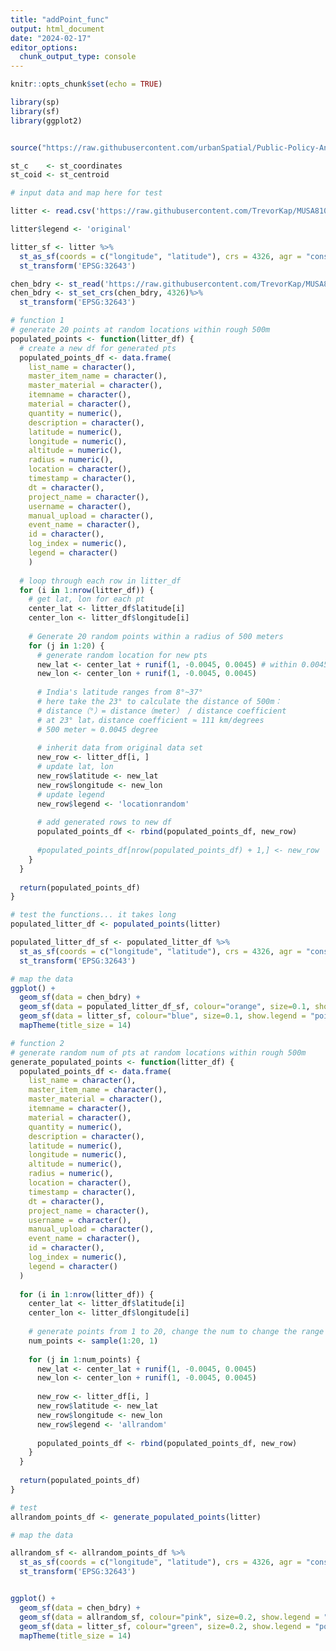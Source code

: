```yaml
---
title: "addPoint_func"
output: html_document
date: "2024-02-17"
editor_options: 
  chunk_output_type: console
---
```


```r
knitr::opts_chunk$set(echo = TRUE)

library(sp)
library(sf)
library(ggplot2)


source("https://raw.githubusercontent.com/urbanSpatial/Public-Policy-Analytics-Landing/master/functions.r")

st_c    <- st_coordinates
st_coid <- st_centroid

```

```r

# input data and map here for test

litter <- read.csv('https://raw.githubusercontent.com/TrevorKap/MUSA810-Marine-Pollution/main/Data/mdt-dataChennai.csv')

litter$legend <- 'original'

litter_sf <- litter %>%
  st_as_sf(coords = c("longitude", "latitude"), crs = 4326, agr = "constant")%>%
  st_transform('EPSG:32643')

chen_bdry <- st_read('https://raw.githubusercontent.com/TrevorKap/MUSA810-Marine-Pollution/main/Data/gcc-divisions-latest.kml')
chen_bdry <- st_set_crs(chen_bdry, 4326)%>%
  st_transform('EPSG:32643')

```

```r
# function 1
# generate 20 points at random locations within rough 500m
populated_points <- function(litter_df) {
  # create a new df for generated pts
  populated_points_df <- data.frame(
    list_name = character(),
    master_item_name = character(),
    master_material = character(),
    itemname = character(),
    material = character(),
    quantity = numeric(),
    description = character(),
    latitude = numeric(),
    longitude = numeric(),
    altitude = numeric(),
    radius = numeric(),
    location = character(),
    timestamp = character(),
    dt = character(),
    project_name = character(),
    username = character(),
    manual_upload = character(),
    event_name = character(),
    id = character(),
    log_index = numeric(),
    legend = character()
    )
  
  # loop through each row in litter_df
  for (i in 1:nrow(litter_df)) {
    # get lat, lon for each pt
    center_lat <- litter_df$latitude[i]
    center_lon <- litter_df$longitude[i]
    
    # Generate 20 random points within a radius of 500 meters
    for (j in 1:20) {
      # generate random location for new pts
      new_lat <- center_lat + runif(1, -0.0045, 0.0045) # within 0.0045 degree
      new_lon <- center_lon + runif(1, -0.0045, 0.0045) 
      
      # India's latitude ranges from 8°~37°
      # here take the 23° to calculate the distance of 500m：
      # distance（°）= distance（meter） / distance coefficient
      # at 23° lat，distance coefficient ≈ 111 km/degrees
      # 500 meter ≈ 0.0045 degree
      
      # inherit data from original data set
      new_row <- litter_df[i, ]
      # update lat, lon
      new_row$latitude <- new_lat
      new_row$longitude <- new_lon
      # update legend
      new_row$legend <- 'locationrandom'
      
      # add generated rows to new df
      populated_points_df <- rbind(populated_points_df, new_row)
      
      #populated_points_df[nrow(populated_points_df) + 1,] <- new_row
    }
  }
  
  return(populated_points_df)
}

```


```r
# test the functions... it takes long
populated_litter_df <- populated_points(litter)

populated_litter_df_sf <- populated_litter_df %>%
  st_as_sf(coords = c("longitude", "latitude"), crs = 4326, agr = "constant")%>%
  st_transform('EPSG:32643')

```

```r
# map the data
ggplot() + 
  geom_sf(data = chen_bdry) +
  geom_sf(data = populated_litter_df_sf, colour="orange", size=0.1, show.legend = "point") +
  geom_sf(data = litter_sf, colour="blue", size=0.1, show.legend = "point") +
  mapTheme(title_size = 14)

```


```r
# function 2 
# generate random num of pts at random locations within rough 500m
generate_populated_points <- function(litter_df) {
  populated_points_df <- data.frame(
    list_name = character(),
    master_item_name = character(),
    master_material = character(),
    itemname = character(),
    material = character(),
    quantity = numeric(),
    description = character(),
    latitude = numeric(),
    longitude = numeric(),
    altitude = numeric(),
    radius = numeric(),
    location = character(),
    timestamp = character(),
    dt = character(),
    project_name = character(),
    username = character(),
    manual_upload = character(),
    event_name = character(),
    id = character(),
    log_index = numeric(),
    legend = character()
  )
  
  for (i in 1:nrow(litter_df)) {
    center_lat <- litter_df$latitude[i]
    center_lon <- litter_df$longitude[i]
    
    # generate points from 1 to 20, change the num to change the range
    num_points <- sample(1:20, 1)
    
    for (j in 1:num_points) {
      new_lat <- center_lat + runif(1, -0.0045, 0.0045) 
      new_lon <- center_lon + runif(1, -0.0045, 0.0045)
      
      new_row <- litter_df[i, ]
      new_row$latitude <- new_lat
      new_row$longitude <- new_lon
      new_row$legend <- 'allrandom'
      
      populated_points_df <- rbind(populated_points_df, new_row)
    }
  }
  
  return(populated_points_df)
}

# test
allrandom_points_df <- generate_populated_points(litter)

```


```r
# map the data

allrandom_sf <- allrandom_points_df %>%
  st_as_sf(coords = c("longitude", "latitude"), crs = 4326, agr = "constant")%>%
  st_transform('EPSG:32643')


ggplot() + 
  geom_sf(data = chen_bdry) +
  geom_sf(data = allrandom_sf, colour="pink", size=0.2, show.legend = "point") +
  geom_sf(data = litter_sf, colour="green", size=0.2, show.legend = "point") +
  mapTheme(title_size = 14)
```
